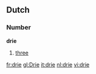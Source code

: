 ==Dutch==
===Number===
'''drie'''

#[[three]]

[[fr:drie]]
[[gl:Drie]]
[[it:drie]]
[[nl:drie]]
[[vi:drie]]